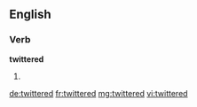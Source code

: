 ==English==

===Verb===
'''twittered'''

# {{en-past of|twitter}}

[[de:twittered]]
[[fr:twittered]]
[[mg:twittered]]
[[vi:twittered]]